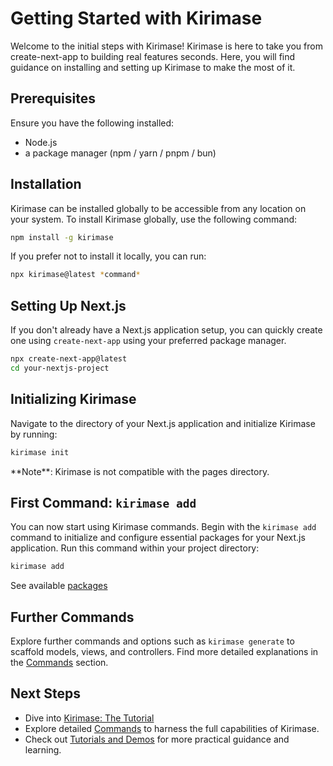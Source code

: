 
# Getting Started with Kirimase

Welcome to the initial steps with Kirimase! Kirimase is here to take you from create-next-app to building real features seconds. Here, you will find guidance on installing and setting up Kirimase to make the most of it.

## Prerequisites

Ensure you have the following installed:

-   Node.js
-   a package manager (npm / yarn / pnpm / bun)

## Installation

Kirimase can be installed globally to be accessible from any location on your system. To install Kirimase globally, use the following command:

```bash copy
npm install -g kirimase
```

If you prefer not to install it locally, you can run:

```bash copy
npx kirimase@latest *command*
```

## Setting Up Next.js

If you don't already have a Next.js application setup, you can quickly create one using `create-next-app` using your preferred package manager.

```bash copy
npx create-next-app@latest
cd your-nextjs-project
```

## Initializing Kirimase

Navigate to the directory of your Next.js application and initialize Kirimase by running:

```bash copy
kirimase init
```

<Callout emoji="📣">
    **Note**: Kirimase is not compatible with the pages directory.
</Callout>

## First Command: `kirimase add`

You can now start using Kirimase commands. Begin with the `kirimase add` command to initialize and configure essential packages for your Next.js application. Run this command within your project directory:

```bash copy
kirimase add
```

See available [ packages ](./packages.mdx)

## Further Commands

Explore further commands and options such as `kirimase generate` to scaffold models, views, and controllers. Find more detailed explanations in the [Commands](./commands/init.md) section.

## Next Steps

-   Dive into [Kirimase: The Tutorial](./the-tutorial.md)
-   Explore detailed [Commands](./commands/init.md) to harness the full capabilities of Kirimase.
-   Check out [Tutorials and Demos](./tutorials.md) for more practical guidance and learning.
